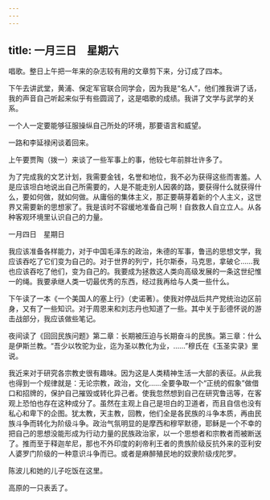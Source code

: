 ```yaml
---
---
---
```

title: 一月三日　星期六
---




唱歌。整日上午把一年来的杂志较有用的文章剪下来，分订成了四本。

下午去讲武堂，黄浦、保定军官联合同学会，因为我是“名人”，他们推我讲了话，我的声音自己听起来似乎有些圆润了，这是唱歌的成绩。我讲了文学与武学的关系。

一个人一定要能够征服操纵自己所处的环境，那要语言和威望。

一路和李延禄闲谈着回来。

上午要贾陶（拨一）来谈了一些军事上的事，他较七年前胖壮许多了。

为了完成我的文艺计划，我需要金钱，名誉和地位，我不必为获得这些而害羞。人是应该坦白地说出自己所需要的，人是不能走别人因袭的路，要获得什么就获得什么，要如何做，就如何做。从庸俗的集体主义，那正要萌芽着新的个人主义，这世界又需要新的思想家了。我是该时不容缓地准备自己啊！自救救人自立立人。从各种客观环境里认识自己的力量。





一月四日　星期日


我应该准备各样能力，对于中国毛泽东的政治，朱德的军事，鲁迅的思想文学，我应该吞吃了它们变为自己的。对于世界的列宁，托尔斯泰，马克思，拿破仑……我也应该吞吃了他们，变为自己的。我要成为拯救这人类向高级发展的一条这世纪惟一的绳。我要承继人类一切最优秀的东西，经过我再给与人类一些什么。

下午读了一本《一个美国人的塞上行》（史诺著）。使我对停战后共产党统治边区前身，又有了一些知识。对于周恩来和刘志丹也知道了一些。其中关于彭德怀说的游击战部分，我应该做些笔记。

夜间读了《回回民族问题》第二章：长期被压迫与长期奋斗的民族。第三章：什么是伊斯兰教。“吾少以牧驼为业，迄为圣以教化为业，……”穆氏在《玉圣实录》里说。

我近来对于研究各宗教史很有趣味。因为这是人类精神生活一大部的表征。从此我也得到一个规律就是：无论宗教，政治，文化……全要争取一个“正统的假象”做借口和招牌的，保护自己摧毁或转化异己者。使我忽然想到自己在研究鲁迅等，在客观上恐怕也存在这种成分了。虽然在主观上自己是坦白的卫道者，而且自信也没有私心和卑下的企图。犹太教，天主教，回教，他们全是各民族的斗争本质，再由民族斗争而转化为阶级斗争。政治气氛明显的是摩西和穆罕默德，耶稣是一个不幸的把自己的思想没能形成为行动力量的民族政治家，以一个思想者和宗教者而被断送了。推而至于释迦牟尼，那也不外印度的刹帝利王者的贵族阶级反抗外来的亚利安人婆罗门阶级的一种意识斗争而已。或者是麻醉殖民地的奴隶阶级戌陀罗。



陈波儿和她的儿子吃饭在这里。

高原的一只表丢了。